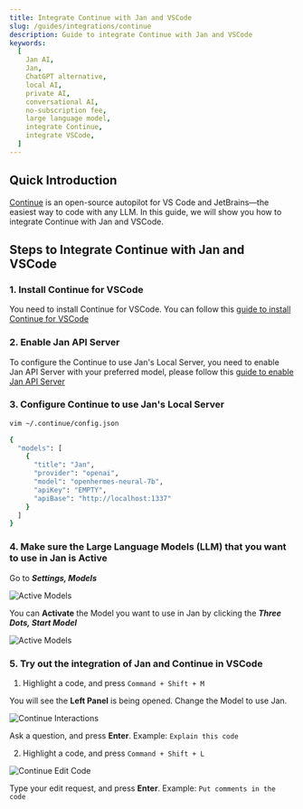 ```yaml
---
title: Integrate Continue with Jan and VSCode
slug: /guides/integrations/continue
description: Guide to integrate Continue with Jan and VSCode
keywords:
  [
    Jan AI,
    Jan,
    ChatGPT alternative,
    local AI,
    private AI,
    conversational AI,
    no-subscription fee,
    large language model,
    integrate Continue,
    integrate VSCode,
  ]
---
```


## Quick Introduction

[Continue](https://continue.dev/docs/intro) is an open-source autopilot for VS Code and JetBrains—the easiest way to code with any LLM.
In this guide, we will show you how to integrate Continue with Jan and VSCode.

## Steps to Integrate Continue with Jan and VSCode

### 1. Install Continue for VSCode

You need to install Continue for VSCode. You can follow this [guide to install Continue for VSCode](https://continue.dev/docs/quickstart)

### 2. Enable Jan API Server

To configure the Continue to use Jan's Local Server, you need to enable Jan API Server with your preferred model, please follow this [guide to enable Jan API Server](../05-using-server/01-server.md)

### 3. Configure Continue to use Jan's Local Server

```bash
vim ~/.continue/config.json
```

```bash
{
  "models": [
    {
      "title": "Jan",
      "provider": "openai",
      "model": "openhermes-neural-7b",
      "apiKey": "EMPTY",
      "apiBase": "http://localhost:1337"
    }
  ]
}
```

### 4. Make sure the Large Language Models (LLM) that you want to use in Jan is Active

Go to **_Settings, Models_**

![Active Models](assets/01-activate-model.png)

You can **Activate** the Model you want to use in Jan by clicking the **_Three Dots, Start Model_**

![Active Models](assets/01-start-model.png)

### 5. Try out the integration of Jan and Continue in VSCode

1. Highlight a code, and press `Command + Shift + M`

You will see the **Left Panel** is being opened. Change the Model to use Jan.

![Continue Interactions](assets/01-continue-left-panel.png)

Ask a question, and press **Enter**. Example: `Explain this code`

2. Highlight a code, and press `Command + Shift + L`

![Continue Edit Code](assets/01-continue-edit.png)

Type your edit request, and press **Enter**. Example: `Put comments in the code`
